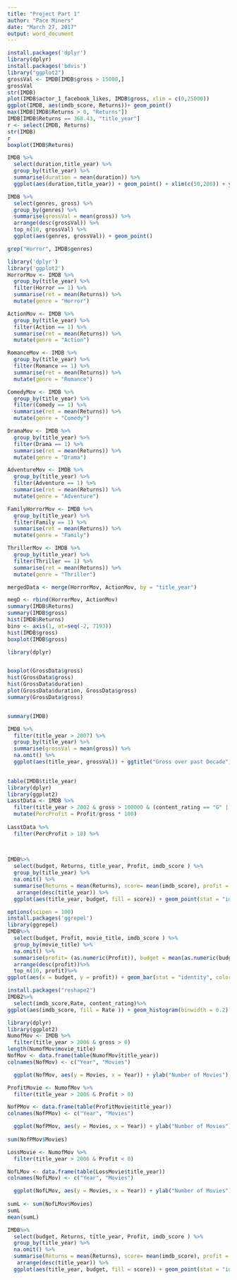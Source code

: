 ```yaml
---
title: "Project Part 1"
author: "Pace Miners"
date: "March 27, 2017"
output: word_document
---
```


```r
install.packages('dplyr')
library(dplyr)
install.packages('bdvis')
library("ggplot2")
grossVal <- IMDB[IMDB$gross > 15000,]
grossVal
str(IMDB)
plot(IMDB$actor_1_facebook_likes, IMDB$gross, xlim = c(0,25000))
ggplot(IMDB, aes(imdb_score, Returns))+ geom_point()
max(IMDB[IMDB$Returns > 0, "Returns"])
IMDB[IMDB$Returns == 368.43, "title_year"]
r <- select(IMDB, Returns)
str(IMDB)
r
boxplot(IMDB$Returns)
```
```r
IMDB %>%
  select(duration,title_year) %>%
  group_by(title_year) %>%
  summarise(duration = mean(duration)) %>%
  ggplot(aes(duration,title_year)) + geom_point() + xlim(c(50,200)) + ylim(1960,2016)
```

```r

IMDB %>%
  select(genres, gross) %>%
  group_by(genres) %>%
  summarise(grossVal = mean(gross)) %>%
  arrange(desc(grossVal)) %>%
  top_n(10, grossVal) %>%
  ggplot(aes(genres, grossVal)) + geom_point()

grep("Horror", IMDB$genres)

library('dplyr')
library('ggplot2')
HorrorMov <- IMDB %>%
  group_by(title_year) %>%
  filter(Horror == 1) %>%
  summarise(ret = mean(Returns)) %>%
  mutate(genre = "Horror")

ActionMov <- IMDB %>%
  group_by(title_year) %>%
  filter(Action == 1) %>%
  summarise(ret = mean(Returns)) %>%
  mutate(genre = "Action")

RomanceMov <- IMDB %>%
  group_by(title_year) %>%
  filter(Romance == 1) %>%
  summarise(ret = mean(Returns)) %>%
  mutate(genre = "Romance")

ComedyMov <- IMDB %>%
  group_by(title_year) %>%
  filter(Comedy == 1) %>%
  summarise(ret = mean(Returns)) %>%
  mutate(genre = "Comedy")

DramaMov <- IMDB %>%
  group_by(title_year) %>%
  filter(Drama == 1) %>%
  summarise(ret = mean(Returns)) %>%
  mutate(genre = "Drama")

AdventureMov <- IMDB %>%
  group_by(title_year) %>%
  filter(Adventure == 1) %>%
  summarise(ret = mean(Returns)) %>%
  mutate(genre = "Adventure")

FamilyHorrorMov <- IMDB %>%
  group_by(title_year) %>%
  filter(Family == 1) %>%
  summarise(ret = mean(Returns)) %>%
  mutate(genre = "Family")

ThrillerMov <- IMDB %>%
  group_by(title_year) %>%
  filter(Thriller == 1) %>%
  summarise(ret = mean(Returns)) %>%
  mutate(genre = "Thriller")

mergedData <- merge(HorrorMov, ActionMov, by = "title_year")

megD <- rbind(HorrorMov, ActionMov)
summary(IMDB$Returns)
summary(IMDB$gross)
hist(IMDB$Returns)
bins <- axis(1, at=seq(-2, 7193))
hist(IMDB$gross)
boxplot(IMDB$gross)

library(dplyr)


boxplot(GrossData$gross)
hist(GrossData$gross)
hist(GrossData$duration)
plot(GrossData$duration, GrossData$gross)
summary(GrossData$gross)


summary(IMDB)

```

```r
IMDB %>%
  filter(title_year > 2007) %>%
  group_by(title_year) %>%
  summarise(grossVal = mean(gross)) %>%
  na.omit() %>%
  ggplot(aes(title_year, grossVal)) + ggtitle("Gross over past Decade") + geom_line(color = "red") + geom_point() + theme_classic() + geom_smooth(se = FALSE, method = loess) + theme(plot.title = element_text(hjust = 0.5))
  
```

```r
table(IMDB$title_year)
library(dplyr)
library(ggplot2)
LasstData <- IMDB %>%
  filter(title_year > 2002 & gross > 100000 & (content_rating == "G" | content_rating == "NC-17" | content_rating == "PG" | content_rating == "PG-13" | content_rating == "R" )) %>%
  mutate(PercProfit = Profit/gross * 100)
  
LasstData %>%
  filter(PercProfit > 10) %>%
  
  
```

```r
IMDB%>%
  select(budget, Returns, title_year, Profit, imdb_score ) %>%
  group_by(title_year) %>%
  na.omit() %>%
  summarise(Returns = mean(Returns), score= mean(imdb_score), profit = mean(Profit), budget = mean(budget)) %>%
   arrange(desc(title_year)) %>%
  ggplot(aes(title_year, budget, fill = score)) + geom_point(stat = "identity") + geom_bar(stat = "identity") + geom_smooth(method = loess, color = "black", se = FALSE) + ggtitle('Average Budget of a movie past century with IMDB score') +xlab('Year') + ylab('Budget in $') + scale_fill_continuous(low="red", high="Green", limit = c(1,10))+ scale_color_grey() + theme(plot.title = element_text(hjust = 0.5), panel.background = element_rect(fill = "lightyellow"))
```


```r
options(scipen = 100)
install.packages('ggrepel')
library(ggrepel)
IMDB%>%
  select(budget, Profit, movie_title, imdb_score ) %>%
  group_by(movie_title) %>%
  na.omit() %>%
  summarise(profit= (as.numeric(Profit)), budget = mean(as.numeric(budget))) %>%
  arrange(desc(profit))%>%
  top_n(10, profit)%>%
ggplot(aes(x = budget, y = profit)) + geom_bar(stat = "identity", color = "red") + geom_text_repel(aes(label= movie_title), size=2, color = "Black") + scale_color_grey() + xlab ("Budget in $") + ylab ("Profit in $") + ggtitle("Top Movies with biggest Profit") +geom_point() + theme(plot.title = element_text(hjust = 0.5), panel.background = element_rect(fill = "lightyellow"))
```

```r
install.packages("reshape2")
IMDB2%>%
  select(imdb_score,Rate, content_rating)%>%
ggplot(aes(imdb_score, fill = Rate )) + geom_histogram(binwidth = 0.2) + theme(panel.background = element_rect(fill = 'lightyellow')) + ggtitle('IMDB Score with respect to Content Ratings') + ylab('Count') + xlab('Rating (0-10)') + labs(color = "ABC") + facet_grid(~content_rating, scales="free") + theme(plot.title = element_text(hjust = 0.5))
```

```r
library(dplyr)
library(ggplot2)
NumofMov <- IMDB %>%
  filter(title_year > 2006 & gross > 0)
length(NumofMov$movie_title)
NofMov <- data.frame(table(NumofMov$title_year))
colnames(NofMov) <- c("Year", "Movies")

  ggplot(NofMov, aes(y = Movies, x = Year)) + ylab("Number of Movies") +  geom_bar(stat = "identity", fill = "blue") + theme(panel.background = element_rect(fill = 'lightyellow')) + ggtitle('Number of Movies released in last decade') + geom_text(aes(label= Movies), size=5, color = "Red", position = position_dodge(width=1), vjust= -0.2) + theme(plot.title = element_text(hjust = 0.5))


```

```r
ProfitMovie <- NumofMov %>%
  filter(title_year > 2006 & Profit > 0)

NofPMov <- data.frame(table(ProfitMovie$title_year))
colnames(NofPMov) <- c("Year", "Movies")

  ggplot(NofPMov, aes(y = Movies, x = Year)) + ylab("Number of Movies") +  geom_bar(stat = "identity", fill = "blue") + ggtitle('Number of Movies making profit in last decade') + theme(panel.background = element_rect(fill = 'lightyellow')) + geom_text(aes(label= Movies), size=5, color = "Red", position = position_dodge(width=1), vjust= -0.2) + theme(plot.title = element_text(hjust = 0.5))
  
sum(NofPMov$Movies)
```

```r
LossMovie <- NumofMov %>%
  filter(title_year > 2006 & Profit < 0)

NofLMov <- data.frame(table(LossMovie$title_year))
colnames(NofLMov) <- c("Year", "Movies")

  ggplot(NofLMov, aes(y = Movies, x = Year)) + ylab("Number of Movies") +  geom_bar(stat = "identity", fill = "blue") + ggtitle('Number of Movies making losses in last decade') + theme(panel.background = element_rect(fill = 'lightyellow')) + geom_text(aes(label= Movies), size=5, color = "Red", position = position_dodge(width=1), vjust= -0.2) + theme(plot.title = element_text(hjust = 0.5))
  
sumL <- sum(NofLMov$Movies)
sumL
mean(sumL)
```



```r
IMDB%>%
  select(budget, Returns, title_year, Profit, imdb_score ) %>%
  group_by(title_year) %>%
  na.omit() %>%
  summarise(Returns = mean(Returns), score= mean(imdb_score), profit = mean(Profit), budget = mean(budget)) %>%
   arrange(desc(title_year)) %>%
  ggplot(aes(title_year, budget, fill = score)) + geom_point(stat = "identity") + geom_bar(stat = "identity") + geom_smooth(method = loess, color = "black", se = FALSE) + ggtitle('Average Budget of a movie past century with IMDB score') +xlab('Year') + ylab('Budget in $') + scale_fill_continuous(low="red", high="Green", limit = c(1,10))+ scale_color_grey() + theme(plot.title = element_text(hjust = 0.5), panel.background = element_rect(fill = "lightyellow"))
```

